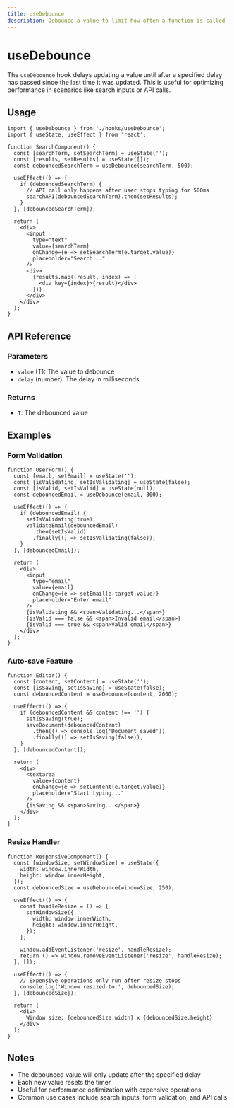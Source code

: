 ```yaml
---
title: useDebounce
description: Debounce a value to limit how often a function is called
---
```


# useDebounce

The `useDebounce` hook delays updating a value until after a specified delay has passed since the
last time it was updated. This is useful for optimizing performance in scenarios like search inputs
or API calls.

## Usage

```tsx
import { useDebounce } from './hooks/useDebounce';
import { useState, useEffect } from 'react';

function SearchComponent() {
  const [searchTerm, setSearchTerm] = useState('');
  const [results, setResults] = useState([]);
  const debouncedSearchTerm = useDebounce(searchTerm, 500);

  useEffect(() => {
    if (debouncedSearchTerm) {
      // API call only happens after user stops typing for 500ms
      searchAPI(debouncedSearchTerm).then(setResults);
    }
  }, [debouncedSearchTerm]);

  return (
    <div>
      <input
        type="text"
        value={searchTerm}
        onChange={e => setSearchTerm(e.target.value)}
        placeholder="Search..."
      />
      <div>
        {results.map((result, index) => (
          <div key={index}>{result}</div>
        ))}
      </div>
    </div>
  );
}
```

## API Reference

### Parameters

- `value` (T): The value to debounce
- `delay` (number): The delay in milliseconds

### Returns

- `T`: The debounced value

## Examples

### Form Validation

```tsx
function UserForm() {
  const [email, setEmail] = useState('');
  const [isValidating, setIsValidating] = useState(false);
  const [isValid, setIsValid] = useState(null);
  const debouncedEmail = useDebounce(email, 300);

  useEffect(() => {
    if (debouncedEmail) {
      setIsValidating(true);
      validateEmail(debouncedEmail)
        .then(setIsValid)
        .finally(() => setIsValidating(false));
    }
  }, [debouncedEmail]);

  return (
    <div>
      <input
        type="email"
        value={email}
        onChange={e => setEmail(e.target.value)}
        placeholder="Enter email"
      />
      {isValidating && <span>Validating...</span>}
      {isValid === false && <span>Invalid email</span>}
      {isValid === true && <span>Valid email</span>}
    </div>
  );
}
```

### Auto-save Feature

```tsx
function Editor() {
  const [content, setContent] = useState('');
  const [isSaving, setIsSaving] = useState(false);
  const debouncedContent = useDebounce(content, 2000);

  useEffect(() => {
    if (debouncedContent && content !== '') {
      setIsSaving(true);
      saveDocument(debouncedContent)
        .then(() => console.log('Document saved'))
        .finally(() => setIsSaving(false));
    }
  }, [debouncedContent]);

  return (
    <div>
      <textarea
        value={content}
        onChange={e => setContent(e.target.value)}
        placeholder="Start typing..."
      />
      {isSaving && <span>Saving...</span>}
    </div>
  );
}
```

### Resize Handler

```tsx
function ResponsiveComponent() {
  const [windowSize, setWindowSize] = useState({
    width: window.innerWidth,
    height: window.innerHeight,
  });
  const debouncedSize = useDebounce(windowSize, 250);

  useEffect(() => {
    const handleResize = () => {
      setWindowSize({
        width: window.innerWidth,
        height: window.innerHeight,
      });
    };

    window.addEventListener('resize', handleResize);
    return () => window.removeEventListener('resize', handleResize);
  }, []);

  useEffect(() => {
    // Expensive operations only run after resize stops
    console.log('Window resized to:', debouncedSize);
  }, [debouncedSize]);

  return (
    <div>
      Window size: {debouncedSize.width} x {debouncedSize.height}
    </div>
  );
}
```

## Notes

- The debounced value will only update after the specified delay
- Each new value resets the timer
- Useful for performance optimization with expensive operations
- Common use cases include search inputs, form validation, and API calls
